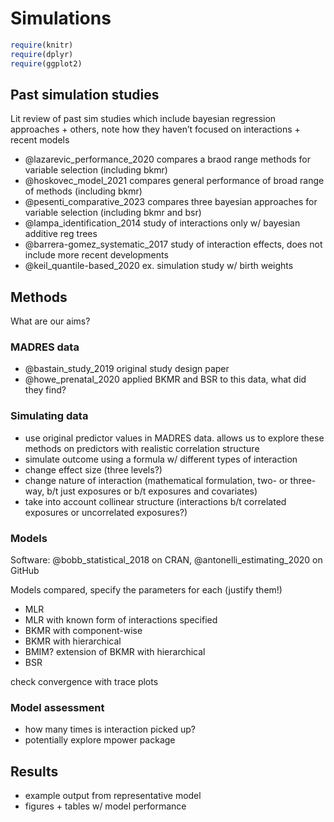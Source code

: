 # Simulations {#sims}

```r
require(knitr)
require(dplyr)
require(ggplot2)
```

## Past simulation studies

Lit review of past sim studies which include bayesian regression approaches + others, note how they haven't focused on interactions + recent models

- @lazarevic_performance_2020 compares a braod range methods for variable selection (including bkmr)
- @hoskovec_model_2021 compares general performance of broad range of methods (including bkmr)
- @pesenti_comparative_2023 compares three bayesian approaches for variable selection (including bkmr and bsr)
- @lampa_identification_2014 study of interactions only w/ bayesian additive reg trees
- @barrera-gomez_systematic_2017 study of interaction effects, does not include more recent developments
- @keil_quantile-based_2020 ex. simulation study w/ birth weights

## Methods

What are our aims? 

### MADRES data

- @bastain_study_2019 original study design paper
- @howe_prenatal_2020 applied BKMR and BSR to this data, what did they find? 

### Simulating data

- use original predictor values in MADRES data. allows us to explore these methods on predictors with realistic correlation structure
- simulate outcome using a formula w/ different types of interaction
- change effect size (three levels?)
- change nature of interaction (mathematical formulation, two- or three-way, b/t just exposures or b/t exposures and covariates)
- take into account collinear structure (interactions b/t correlated exposures or uncorrelated exposures?)


### Models

Software: @bobb_statistical_2018 on CRAN, @antonelli_estimating_2020 on GitHub

Models compared, specify the parameters for each (justify them!)

- MLR
- MLR with known form of interactions specified
- BKMR with component-wise
- BKMR with hierarchical
- BMIM? extension of BKMR with hierarchical 
- BSR

check convergence with trace plots

### Model assessment

- how many times is interaction picked up? 
- potentially explore mpower package

## Results

- example output from representative model 
- figures + tables w/ model performance
